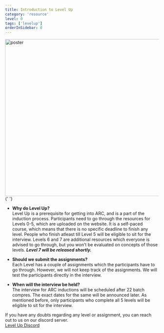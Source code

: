 ```yaml
---
title: Introduction to Level Up
category: 'resource'
level: 0
tags: ['levelup']
orderInSidebar: 0
---
```


<Image src="/static/images/level-up-font.png" alt="poster" width="1024" height="512" />{' '}

- **Why do Level Up?** <br />
  Level Up is a prerequisite for getting into ARC, and is a part of the induction process. Participants need to go through the resources for Levels 0-5, which are uploaded on the website. It is a self-paced course, which means that there is no specific deadline to finish any level. People who finish atleast till Level 5 will be eligible to sit for the interview. Levels 6 and 7 are additional resources which everyone is advised to go through, but you won't be evaluated on concepts of those levels.
  **_Level 7 will be released shortly._**

- **Should we submit the assignments?** <br />
  Each Level has a couple of assignments which the participants have to go through. However, we will not keep track of the assignments. We will test the participants directly in the interview.

- **When will the interview be held?** <br />
  The interview for ARC inductions will be scheduled after 22 batch compres. The exact dates for the same will be announced later. As mentioned before, only participants who complete all 5 levels will be eligible to sit for the interview.

If you have any doubts regarding any level or assignment, you can reach out to us on our discord server. <br />
[Level Up Discord](https://discord.com/invite/zJerhXArbJ)
